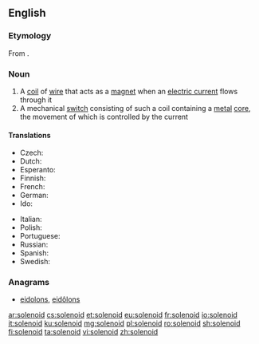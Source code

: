 ==English==

===Etymology===
From {{etyl|grc|en}} {{m|grc|σωλήν}} {{suffix||oid|lang=en}}.

===Noun===
{{wikipedia}}
{{en-noun}}

# A [[coil]] of [[wire]] that acts as a [[magnet]] when an [[electric current]] flows through it
# A mechanical [[switch]] consisting of such a coil containing a [[metal]] [[core]], the movement of which is controlled by the current

====Translations====
{{trans-top|solenoid}}
* Czech: {{t+|cs|solenoid|m}}
* Dutch: {{t+|nl|solenoïde|f}}
* Esperanto: {{t|eo|solenoido}}
* Finnish: {{t+|fi|solenoidi}}
* French: {{t+|fr|solénoïde|m}}
* German: {{t+|de|Spule|f}}
* Ido: {{t+|io|solenoido}}
{{trans-mid}}
* Italian: {{t+|it|solenoide|m}}
* Polish: {{t+|pl|solenoid|m}}
* Portuguese: {{t|pt|solenoide|m}}
* Russian: {{t+|ru|солено́ид|m}}
* Spanish: {{t+|es|solenoide|m}}
* Swedish: {{t+|sv|spole|c}}
{{trans-bottom}}

===Anagrams===
* [[eidolons#English|eidolons]], [[eidôlons#English|eidôlons]]

[[ar:solenoid]]
[[cs:solenoid]]
[[et:solenoid]]
[[eu:solenoid]]
[[fr:solenoid]]
[[io:solenoid]]
[[it:solenoid]]
[[ku:solenoid]]
[[mg:solenoid]]
[[pl:solenoid]]
[[ro:solenoid]]
[[sh:solenoid]]
[[fi:solenoid]]
[[ta:solenoid]]
[[vi:solenoid]]
[[zh:solenoid]]